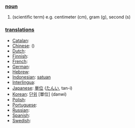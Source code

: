 === [[noun]] ===
# (scientific term) e.g. centimeter (cm), gram (g), second (s)

=== [[translation]]s ===

*[[Catalan]]: [[]] '' ''
*[[Chinese]]: [[]] ()
*[[Dutch]]: [[]] '' ''
*[[Finnish]]: [[]]
*[[French]]: [[]] '' ''
*[[German]]: [[]] '' ''
*[[Hebrew]]: [[]] '' ''
*[[Indonesian]]: [[satuan]]
*[[Interlingua]]: [[]]
*[[Japanese]]: [[単位]] ([[たんい]], tan-i)
*[[Korean]]: [[단위]] [單位] (danwi)
*[[Polish]]: [[]]
*[[Portuguese]]: [[]] '' ''
*[[Russian]]: [[]]
*[[Spanish]]: [[]] '' ''
*[[Swedish]]: [[]] '' ''